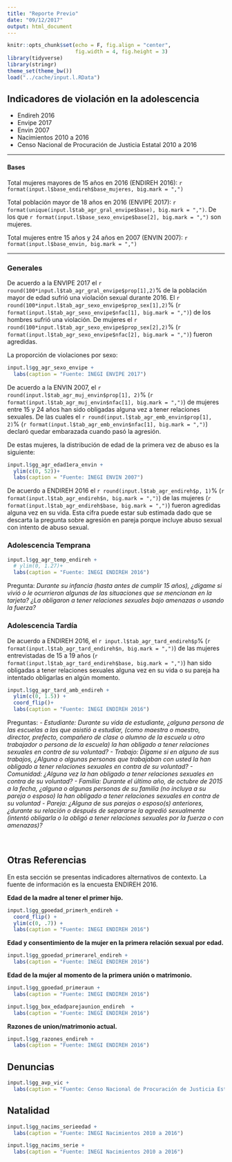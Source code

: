 ```yaml
---
title: "Reporte Previo"
date: "09/12/2017"
output: html_document
---
```


```r
knitr::opts_chunk$set(echo = F, fig.align = "center", 
                      fig.width = 4, fig.height = 3)
library(tidyverse)
library(stringr)
theme_set(theme_bw())
load("../cache/input.l.RData")
```

## Indicadores de violación en la adolescencia

- Endireh 2016
- Envipe 2017
- Envin 2007
- Nacimientos 2010 a 2016
- Censo Nacional de Procuración de Justicia Estatal 2010 a 2016

----

#### Bases 

Total mujeres mayores de 15 años en 2016 (ENDIREH 2016): `r format(input.l$base_endireh$base_mujeres, big.mark = ",")`

Total población mayor de 18 años en 2016 (ENVIPE 2017): `r format(unique(input.l$tab_agr_gral_envipe$base), big.mark = ",")`.
De los que `r format(input.l$base_sexo_envipe$base[2], big.mark = ",")` 
son mujeres.

Total mujeres entre 15 años y 24 años en 2007 
(ENVIN 2007): `r format(input.l$base_envin, big.mark = ",")`


---


### Generales

De acuerdo a la ENVIPE 2017 el `r round(100*input.l$tab_agr_gral_envipe$prop[1],2)`% de
la población mayor de edad sufrió una violación sexual durante 2016. El `r round(100*input.l$tab_agr_sexo_envipe$prop_sex[1],2)`% 
(`r format(input.l$tab_agr_sexo_envipe$nfac[1], big.mark = ",")`)
de los hombres sufrió una violación. De mujeres el `r round(100*input.l$tab_agr_sexo_envipe$prop_sex[2],2)`% 
(`r format(input.l$tab_agr_sexo_envipe$nfac[2], big.mark = ",")`)
fueron agredidas.

La proporción de violaciones por sexo:
```r
input.l$gg_agr_sexo_envipe + 
  labs(caption = "Fuente: INEGI ENVIPE 2017")
```



De acuerdo a la ENVIN 2007, el `r round(input.l$tab_agr_muj_envin$prop[1], 2)`% 
(`r format(input.l$tab_agr_muj_envin$nfac[1], big.mark = ",")`) 
de mujeres entre 15 y 24 años han sido obligadas alguna vez a tener 
relaciones sexuales.  De las cuales el 
`r round(input.l$tab_agr_emb_envin$prop[1], 2)`% 
(`r format(input.l$tab_agr_emb_envin$nfac[1], big.mark = ",")`)
declaró quedar embarazada cuando pasó la agresión.

De estas mujeres, la distribución de edad de la primera vez de abuso 
es la siguiente:
```r
input.l$gg_agr_edad1era_envin + 
  ylim(c(0, 52))+ 
  labs(caption = "Fuente: INEGI ENVIN 2007")
```




De acuerdo a ENDIREH 2016 
el `r round(input.l$tab_agr_endireh$p, 1)`% 
(`r format(input.l$tab_agr_endireh$n, big.mark = ",")`)
de las mujeres (`r format(input.l$tab_agr_endireh$base, big.mark = ",")`) 
fueron agredidas alguna vez en su vida. Esta cifra puede estar sub estimada
dado que se descarta la pregunta sobre agresión en pareja porque 
incluye abuso sexual con intento de abuso sexual.



### Adolescencia Temprana

```r
input.l$gg_agr_temp_endireh + 
  # ylim(0, 1.27)+ 
  labs(caption = "Fuente: INEGI ENDIREH 2016")
```

Pregunta: *Durante su infancia (hasta antes de cumplir 15 años), ¿dígame si vivió o le ocurrieron algunas de las situaciones que se mencionan en la tarjeta? ¿La obligaron a tener relaciones sexuales bajo amenazas o usando la fuerza?*


### Adolescencia Tardía

De acuerdo a ENDIREH 2016, 
el `r input.l$tab_agr_tard_endireh$p`% 
(`r format(input.l$tab_agr_tard_endireh$n, big.mark = ",")`) 
de las mujeres entrevistadas de 15 a 19 años 
(`r format(input.l$tab_agr_tard_endireh$base, big.mark = ",")`) han sido
obligadas a tener relaciones sexuales alguna vez en su vida o su pareja
ha intentado obligarlas en algún momento. 

```r
input.l$gg_agr_tard_amb_endireh + 
  ylim(c(0, 1.5)) +
  coord_flip()+ 
  labs(caption = "Fuente: INEGI ENDIREH 2016")
```



Preguntas: *- Estudiante: Durante su vida de estudiante, ¿alguna persona de las escuelas a las que asistió a estudiar, (como maestra o maestro, director, prefecto, compañero de clase o alumno de la escuela u otro trabajador o persona de la escuela) la han obligado a tener relaciones sexuales en contra de su voluntad?
- Trabajo:	Dígame si en alguno de sus trabajos, ¿Alguna o algunas personas que trabajaban con usted	la han obligado a tener relaciones sexuales en contra de su voluntad?
- Comunidad:	¿Alguna vez la han obligado a tener relaciones sexuales en contra de su voluntad?
- Familia:	Durante el último año, de octubre de 2015 a la fecha, ¿alguna o algunas personas de su familia (no incluya a su pareja o esposo) la han obligado a tener relaciones sexuales en contra de su voluntad
- Pareja:	¿Alguna de sus parejas o esposo(s) anteriores, ¿durante su relación o después de separarse la agredió sexualmente (intentó obligarla o la obligó a tener relaciones sexuales por la fuerza o con amenazas)?*


<br>

## Otras Referencias

En esta sección se presentas indicadores alternativos 
de contexto. La fuente de información es 
la encuesta ENDIREH 2016. 


**Edad de la madre al tener el primer hijo.**

```r
input.l$gg_gpoedad_primerh_endireh + 
  coord_flip() +
  ylim(c(0, .7)) + 
  labs(caption = "Fuente: INEGI ENDIREH 2016")
```

**Edad y consentimiento de la mujer en la primera relación sexual por edad.** 

```r
input.l$gg_gpoedad_primerarel_endireh + 
  labs(caption = "Fuente: INEGI ENDIREH 2016")
```


**Edad de la mujer al momento de la primera unión o matrimonio.** 

```r
input.l$gg_gpoedad_primeraun + 
  labs(caption = "Fuente: INEGI ENDIREH 2016")
```


```r
input.l$gg_box_edadparejaunion_endireh  + 
  labs(caption = "Fuente: INEGI ENDIREH 2016")
```

**Razones de union/matrimonio actual.** 

```r
input.l$gg_razones_endireh + 
  labs(caption = "Fuente: INEGI ENDIREH 2016")
```



## Denuncias

```r
input.l$gg_avp_vic + 
  labs(caption = "Fuente: Censo Nacional de Procuración de Justicia Estatal 2016")
```

## Natalidad

```r
input.l$gg_nacims_serieedad + 
  labs(caption = "Fuente: INEGI Nacimientos 2010 a 2016")
```


```r
input.l$gg_nacims_serie + 
  labs(caption = "Fuente: INEGI Nacimientos 2010 a 2016")
```